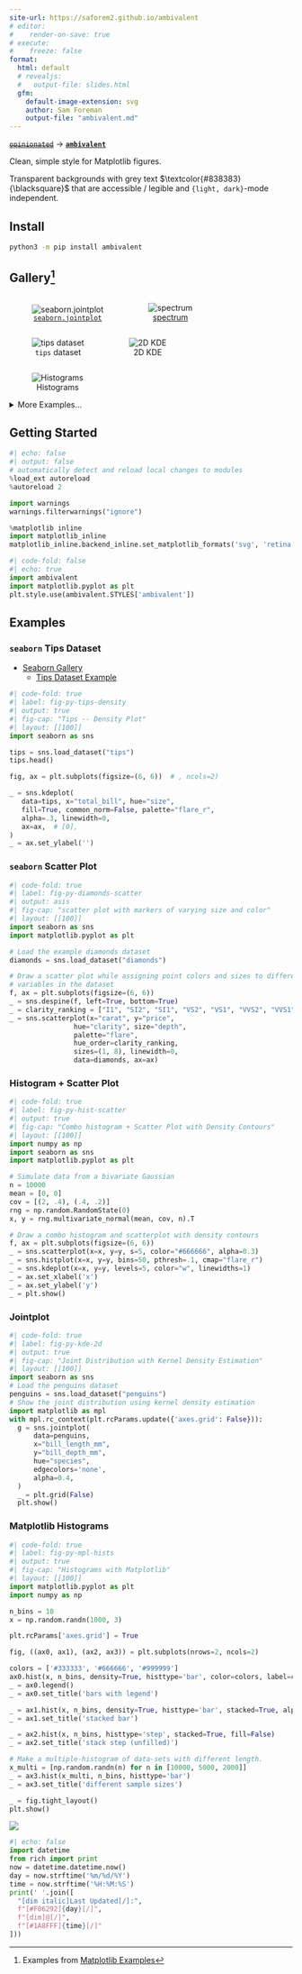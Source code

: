 ```yaml
---
site-url: https://saforem2.github.io/ambivalent
# editor:
#    render-on-save: true
# execute:
#    freeze: false
format:
  html: default
  # revealjs:
  #   output-file: slides.html
  gfm:
    default-image-extension: svg
    author: Sam Foreman
    output-file: "ambivalent.md"
---
```



<!-- #  `ambivalent` 🤷🏻‍♂️  -->

[~~`opinionated`~~](https://github.com/saforem2/opinionated) $\longrightarrow$ [**`ambivalent`**](https://github.com/saforem2/ambivalent)

Clean, simple style for Matplotlib figures.

Transparent backgrounds with grey text $\textcolor{#838383}{\blacksquare}$ that
are accessible / legible and `{light, dark}`-mode independent.

## Install

```bash
python3 -m pip install ambivalent
```

## Gallery[^examples]

[^examples]: Examples from [Matplotlib Examples](https://matplotlib.org/stable/gallery/index.html)

::: {.flex style="flex-direction:row;"}

::: {layout="[[40, 40]]" layout-valign="bottom" style="display: flex; text-align:center; align-items: flex-end;"}

![[`seaborn.jointplot`](https://seaborn.pydata.org/generated/seaborn.jointplot.html#seaborn.jointplot)](./assets/penguins.svg){#fig-penguins .stretch}

![[spectrum](https://matplotlib.org/stable/gallery/lines_bars_and_markers/spectrum_demo.html#sphx-glr-gallery-lines-bars-and-markers-spectrum-demo-py)](./assets/spectrum.svg){#fig-spectrum .stretch}

:::


::: {layout="[[40, 40]]" layout-valign="bottom" style="display: flex; text-align:center; align-items: flex-end;"}

![`tips` dataset](./assets/tipde-kde_r.svg){#fig-tips-kde .stretch}

![2D KDE](./assets/kde-2d_r.svg){#fig-2d-kde .stretch}

:::

::: {layout="[[80]]" style="display: flex; text-align:center;"}

![Histograms](./assets/mpl-hist.svg){#fig-mpl-hist .stretch}

:::

:::

<details closed><summary><italic>More Examples...</italic></summary>

::: {.stretch layout="[[31, 31, 31]]" layout-valign="bottom" style="display: flex; text-align:center!important;"}

![$|J_{f}|$](https://saforem2.github.io/l2hmc-qcd/qmd/l2hmc-2dU1/assets/output_33_22.svg){#fig-ridgeplot1 .stretch}

![$|J_{b}|$](https://saforem2.github.io/l2hmc-qcd/qmd/l2hmc-2dU1/assets/output_33_23.svg){#fig-ridgeplot2 .stretch}

![$|J|$](https://saforem2.github.io/l2hmc-qcd/qmd/l2hmc-2dU1/assets/output_33_21.svg){#fig-ridgeplot3 .stretch}

:::

::: {#fig-chains-dQ layout="[[80]]" layout-valign="bottom" style="display: flex; text-align:center;"}

![$\delta Q_{\mathrm{train}}$](./assets/chains.svg){#fig-chains .stretch}

Figure from [`l2hmc-qcd` Notebook](https://saforem2.github.io/l2hmc-qcd/qmd/l2hmc-2dU1/l2hmc-2dU1.html#inference)

:::

### InferenceData

::: {#fig-xeps style="display: flex; text-align:center;"}

![](https://saforem2.github.io/l2hmc-qcd/qmd/l2hmc-2dU1/assets/output_30_68.svg){.stretch}

$\varepsilon_{x}$ during training

:::

::: {#fig-veps style="display: flex; text-align:center;"}

![](https://saforem2.github.io/l2hmc-qcd/qmd/l2hmc-2dU1/assets/output_30_68.svg){.stretch}

$\varepsilon_{x}$ during training

:::

::: {#fig-combined-chains layout="[[80]]" style="display: flex; text-align:center;"}


![$\sum \delta Q$](https://saforem2.github.io/l2hmc-qcd/qmd/l2hmc-2dU1/assets/output_48_1.svg){#fig-dQhist .stretch}

Figure from [`l2hmc-qcd` Notebook](https://saforem2.github.io/l2hmc-qcd/qmd/l2hmc-2dU1/l2hmc-2dU1.html)

:::

</details>

## Getting Started

```python
#| echo: false
#| output: false
# automatically detect and reload local changes to modules
%load_ext autoreload
%autoreload 2

import warnings
warnings.filterwarnings("ignore")

%matplotlib inline
import matplotlib_inline
matplotlib_inline.backend_inline.set_matplotlib_formats('svg', 'retina')
```

<!-- - Use `ambivalend.STYLES['ambivalent']` as the default style for `matplotlib`. -->

```python
#| code-fold: false
#| echo: true
import ambivalent
import matplotlib.pyplot as plt
plt.style.use(ambivalent.STYLES['ambivalent'])
```

## Examples

### `seaborn` Tips Dataset

- [Seaborn Gallery](https://seaborn.pydata.org/examples/index.html)
    - [Tips Dataset Example](https://seaborn.pydata.org/generated/seaborn.kdeplot.html)

<!-- <details closed><summary><code>code</code>:</summary> -->

```python
#| code-fold: true
#| label: fig-py-tips-density
#| output: true
#| fig-cap: "Tips -- Density Plot"
#| layout: [[100]]
import seaborn as sns

tips = sns.load_dataset("tips")
tips.head()

fig, ax = plt.subplots(figsize=(6, 6))  # , ncols=2)

_ = sns.kdeplot(
   data=tips, x="total_bill", hue="size",
   fill=True, common_norm=False, palette="flare_r",
   alpha=.3, linewidth=0,
   ax=ax,  # [0],
)
_ = ax.set_ylabel('')
```

<!-- </details> -->

### `seaborn` Scatter Plot

<!-- <details closed><summary><code>code</code>:</summary> -->

```python
#| code-fold: true
#| label: fig-py-diamonds-scatter
#| output: asis
#| fig-cap: "scatter plot with markers of varying size and color"
#| layout: [[100]]
import seaborn as sns
import matplotlib.pyplot as plt

# Load the example diamonds dataset
diamonds = sns.load_dataset("diamonds")

# Draw a scatter plot while assigning point colors and sizes to different
# variables in the dataset
f, ax = plt.subplots(figsize=(6, 6))
_ = sns.despine(f, left=True, bottom=True)
_ = clarity_ranking = ["I1", "SI2", "SI1", "VS2", "VS1", "VVS2", "VVS1", "IF"]
_ = sns.scatterplot(x="carat", y="price",
                hue="clarity", size="depth",
                palette="flare",
                hue_order=clarity_ranking,
                sizes=(1, 8), linewidth=0,
                data=diamonds, ax=ax)
```

<!-- </details> -->

### Histogram + Scatter Plot

<!-- <details closed><summary><code>code</code>:</summary> -->

```python
#| code-fold: true
#| label: fig-py-hist-scatter
#| output: true
#| fig-cap: "Combo histogram + Scatter Plot with Density Contours"
#| layout: [[100]]
import numpy as np
import seaborn as sns
import matplotlib.pyplot as plt

# Simulate data from a bivariate Gaussian
n = 10000
mean = [0, 0]
cov = [(2, .4), (.4, .2)]
rng = np.random.RandomState(0)
x, y = rng.multivariate_normal(mean, cov, n).T

# Draw a combo histogram and scatterplot with density contours
f, ax = plt.subplots(figsize=(6, 6))
_ = sns.scatterplot(x=x, y=y, s=5, color="#666666", alpha=0.3)
_ = sns.histplot(x=x, y=y, bins=50, pthresh=.1, cmap="flare_r")
_ = sns.kdeplot(x=x, y=y, levels=5, color="w", linewidths=1)
_ = ax.set_xlabel('x')
_ = ax.set_ylabel('y')
_ = plt.show()
```

<!-- </details> -->

### Jointplot

<!-- <details closed><summary><code>code</code>:</summary> -->

```python
#| code-fold: true
#| label: fig-py-kde-2d
#| output: true
#| fig-cap: "Joint Distribution with Kernel Density Estimation"
#| layout: [[100]]
import seaborn as sns
# Load the penguins dataset
penguins = sns.load_dataset("penguins")
# Show the joint distribution using kernel density estimation
import matplotlib as mpl
with mpl.rc_context(plt.rcParams.update({'axes.grid': False})):
  g = sns.jointplot(
      data=penguins,
      x="bill_length_mm",
      y="bill_depth_mm",
      hue="species",
      edgecolors='none',
      alpha=0.4,
  )
  _ = plt.grid(False)
  plt.show()
```

<!-- </details> -->

### Matplotlib Histograms

<!-- <details closed><summary><code>code</code>:</summary> -->

```python
#| code-fold: true
#| label: fig-py-mpl-hists
#| output: true
#| fig-cap: "Histograms with Matplotlib"
#| layout: [[100]]
import matplotlib.pyplot as plt
import numpy as np

n_bins = 10
x = np.random.randn(1000, 3)

plt.rcParams['axes.grid'] = True

fig, ((ax0, ax1), (ax2, ax3)) = plt.subplots(nrows=2, ncols=2)

colors = ['#333333', '#666666', '#999999']
ax0.hist(x, n_bins, density=True, histtype='bar', color=colors, label=colors)
_ = ax0.legend()
_ = ax0.set_title('bars with legend')

_ = ax1.hist(x, n_bins, density=True, histtype='bar', stacked=True, alpha=0.4)
_ = ax1.set_title('stacked bar')

_ = ax2.hist(x, n_bins, histtype='step', stacked=True, fill=False)
_ = ax2.set_title('stack step (unfilled)')

# Make a multiple-histogram of data-sets with different length.
x_multi = [np.random.randn(n) for n in [10000, 5000, 2000]]
_ = ax3.hist(x_multi, n_bins, histtype='bar')
_ = ax3.set_title('different sample sizes')

_ = fig.tight_layout()
plt.show()
```

<!-- </details> -->


<!-- ```{python} -->
<!-- #| code-fold: true -->
<!-- #| code-summary: "boxenplot" -->
<!-- #| label: fig-py-boxenplot -->
<!-- #| output: true -->
<!-- #| fig-cap: "Seaborn Boxenplot" -->
<!-- #| layout: [[100]] -->
<!---->
<!-- import seaborn as sns -->
<!---->
<!-- diamonds = sns.load_dataset("diamonds") -->
<!-- clarity_ranking = ["I1", "SI2", "SI1", "VS2", "VS1", "VVS2", "VVS1", "IF"] -->
<!---->
<!-- sns.boxenplot( -->
<!--     diamonds, x="clarity", y="carat", -->
<!--     color="b", order=clarity_ranking, width_method="linear", -->
<!-- ) -->
<!-- ``` -->

<!-- ```{python} -->
<!-- import warnings -->
<!-- from ambivalent import STYLES -->
<!-- import matplotlib.pyplot as plt -->
<!-- import numpy as np -->
<!---->
<!-- plt.style.use(STYLES['ambivalent']) -->
<!---->
<!-- # some random data -->
<!-- x = np.random.randn(1000) -->
<!-- y = np.random.randn(1000) -->
<!---->
<!---->
<!-- def scatter_hist(x, y, ax, ax_histx, ax_histy, alpha: float = 0.4): -->
<!--     # no labels -->
<!--     ax_histx.tick_params(axis="x", labelbottom=False) -->
<!--     ax_histy.tick_params(axis="y", labelleft=False) -->
<!---->
<!--     # the scatter plot: -->
<!--     ax.scatter(x, y, alpha=alpha) -->
<!---->
<!--     # now determine nice limits by hand: -->
<!--     binwidth = 0.25 -->
<!--     xymax = max(np.max(np.abs(x)), np.max(np.abs(y))) -->
<!--     lim = (int(xymax/binwidth) + 1) * binwidth -->
<!---->
<!--     bins = np.arange(-lim, lim + binwidth, binwidth) -->
<!--     ax_histx.hist(x, bins=bins) -->
<!--     ax_histy.hist(y, bins=bins, orientation='horizontal') -->
<!-- ``` -->

<!-- ### 2D Density -->
<!---->
<!-- ```{python} -->
<!-- #| code-fold: true -->
<!-- #| code-summary: "Make the plot" -->
<!-- #| label: fig-py-density2d -->
<!-- #| output: true -->
<!-- #| fig-cap: "2D Density plot" -->
<!-- #| layout: [[100]] -->
<!---->
<!-- # Start with a square Figure. -->
<!-- fig = plt.figure(figsize=(6, 6)) -->
<!-- # Add a gridspec with two rows and two columns and a ratio of 1 to 4 between -->
<!-- # the size of the marginal axes and the main axes in both directions. -->
<!-- # Also adjust the subplot parameters for a square plot. -->
<!-- gs = fig.add_gridspec(2, 2,  width_ratios=(4, 1), height_ratios=(1, 4), -->
<!--                       left=0.1, right=0.9, bottom=0.1, top=0.9, -->
<!--                       wspace=0.15, hspace=0.15) -->
<!-- # Create the Axes. -->
<!-- ax = fig.add_subplot(gs[1, 0]) -->
<!-- ax_histx = fig.add_subplot(gs[0, 0], sharex=ax) -->
<!-- ax_histy = fig.add_subplot(gs[1, 1], sharey=ax) -->
<!-- _ = fig.axes[1].grid(False) -->
<!-- _ = fig.axes[2].set_xticklabels([]) -->
<!-- _ = fig.axes[1].set_yticklabels([]) -->
<!-- _ = fig.axes[2].grid(False) -->
<!-- _ = fig.axes[0].set_xticklabels(fig.axes[0].get_xticklabels()) -->
<!-- _ = fig.axes[0].set_yticklabels(fig.axes[0].get_yticklabels()) -->
<!---->
<!-- # Draw the scatter plot and marginals. -->
<!-- _ = scatter_hist(x, y, ax, ax_histx, ax_histy) -->
<!-- _ = plt.show() -->
<!-- ``` -->
<!---->
<!---->



<!-- ```{python} -->
<!-- import numpy as np -->
<!-- import matplotlib.animation as animation -->
<!---->
<!-- # Fixing random state for reproducibility -->
<!-- np.random.seed(19680801) -->
<!---->
<!---->
<!-- def random_walk(num_steps, max_step=0.05): -->
<!--     """Return a 3D random walk as (num_steps, 3) array.""" -->
<!--     start_pos = np.random.random(3) -->
<!--     steps = np.random.uniform(-max_step, max_step, size=(num_steps, 3)) -->
<!--     walk = start_pos + np.cumsum(steps, axis=0) -->
<!--     return walk -->
<!---->
<!---->
<!-- def update_lines(num, walks, lines): -->
<!--     for line, walk in zip(lines, walks): -->
<!--         # NOTE: there is no .set_data() for 3 dim data... -->
<!--         line.set_data(walk[:num, :2].T) -->
<!--         line.set_3d_properties(walk[:num, 2]) -->
<!--     return lines -->
<!---->
<!---->
<!-- # Data: 40 random walks as (num_steps, 3) arrays -->
<!-- num_steps = 30 -->
<!-- walks = [random_walk(num_steps) for index in range(40)] -->
<!---->
<!-- # Attaching 3D axis to the figure -->
<!-- fig = plt.figure() -->
<!-- ax = fig.add_subplot(projection="3d") -->
<!---->
<!-- # Create lines initially without data -->
<!-- lines = [ax.plot([], [], [])[0] for _ in walks] -->
<!---->
<!-- # Setting the axes properties -->
<!-- _ = ax.set(xlim3d=(0, 1), xlabel='X') -->
<!-- _ = ax.set(ylim3d=(0, 1), ylabel='Y') -->
<!-- _ = ax.set(zlim3d=(0, 1), zlabel='Z') -->
<!---->
<!-- # Creating the Animation object -->
<!-- ani = animation.FuncAnimation( -->
<!--     fig, update_lines, num_steps, fargs=(walks, lines), interval=100) -->
<!---->
<!-- plt.show() -->
<!-- ``` -->


::: {.callout-tip icon=false title='[💝 Status]{.dim-text}' collapse="false" style="text-align: left!important; width:100%; border: none!important; border-left: 1px solid var(--dim-text)!important; border-radius: 0pt!important; background-color: var(--bg-transparent); opacity:100%;"}

[![](https://hits.seeyoufarm.com/api/count/incr/badge.svg?url=https%3A%2F%2Fsaforem2.github.io%2Fambivalent&count_bg=%23222222&title_bg=%23303030&icon=&icon_color=%23E7E7E7)]{style="text-align:center;"}

```python
#| echo: false
import datetime
from rich import print
now = datetime.datetime.now()
day = now.strftime('%m/%d/%Y')
time = now.strftime('%H:%M:%S')
print(' '.join([
  "[dim italic]Last Updated[/]:",
  f"[#F06292]{day}[/]",
  f"[dim]@[/]",
  f"[#1A8FFF]{time}[/]"
]))
```

:::
